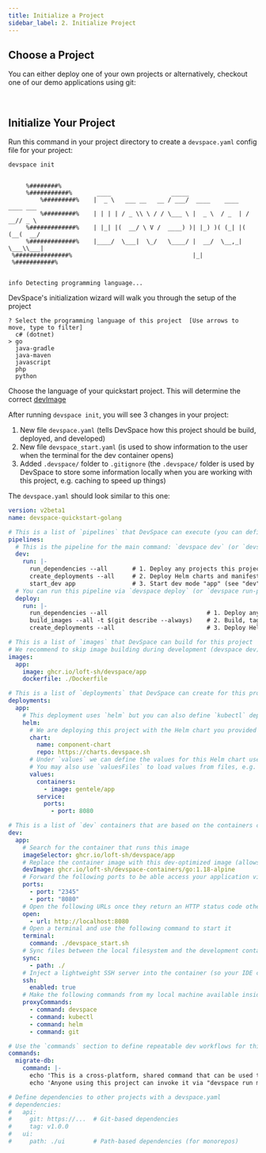 ```yaml
---
title: Initialize a Project
sidebar_label: 2. Initialize Project
---
```



## Choose a Project
You can either deploy one of your own projects or alternatively, checkout one of our demo applications using git:

<ChooseProjectFragment/>


<br/>

## Initialize Your Project
Run this command in your project directory to create a `devspace.yaml` config file for your project:
```bash
devspace init
```

```

     %########%      
     %###########%       ____                 _____                      
         %#########%    |  _ \   ___ __   __ / ___/  ____    ____   ____ ___ 
         %#########%    | | | | / _ \\ \ / / \___ \ |  _ \  / _  | / __// _ \
     %#############%    | |_| |(  __/ \ V /  ____) )| |_) )( (_| |( (__(  __/
     %#############%    |____/  \___|  \_/   \____/ |  __/  \__,_| \___\\___|
 %###############%                                  |_|
 %###########%


info Detecting programming language...
```

DevSpace's initialization wizard will walk you through the setup of the project
```
? Select the programming language of this project  [Use arrows to move, type to filter]
  c# (dotnet)
> go
  java-gradle
  java-maven
  javascript
  php
  python
```
Choose the language of your quickstart project. This will determine the correct [devImage](https://devspace.sh/docs/configuration/dev/modifications/dev-image)



After running `devspace init`, you will see 3 changes in your project:
1. New file `devspace.yaml` (tells DevSpace how this project should be build, deployed, and developed)
2. New file `devspace_start.yaml` (is used to show information to the user when the terminal for the dev container opens)
3. Added `.devspace/` folder to `.gitignore` (the `.devspace/` folder is used by DevSpace to store some information locally when you are working with this project, e.g. caching to speed up things)

The `devspace.yaml` should look similar to this one:
```yaml title=devspace.yaml
version: v2beta1
name: devspace-quickstart-golang

# This is a list of `pipelines` that DevSpace can execute (you can define your own)
pipelines:
  # This is the pipeline for the main command: `devspace dev` (or `devspace run-pipeline dev`)
  dev:
    run: |-
      run_dependencies --all       # 1. Deploy any projects this project needs (see "dependencies")
      create_deployments --all     # 2. Deploy Helm charts and manifests specfied as "deployments"
      start_dev app                # 3. Start dev mode "app" (see "dev" section)
  # You can run this pipeline via `devspace deploy` (or `devspace run-pipeline deploy`)
  deploy:
    run: |-
      run_dependencies --all                            # 1. Deploy any projects this project needs (see "dependencies")
      build_images --all -t $(git describe --always)    # 2. Build, tag (git commit hash) and push all images (see "images")
      create_deployments --all                          # 3. Deploy Helm charts and manifests specfied as "deployments"

# This is a list of `images` that DevSpace can build for this project
# We recommend to skip image building during development (devspace dev) as much as possible
images:
  app:
    image: ghcr.io/loft-sh/devspace/app
    dockerfile: ./Dockerfile

# This is a list of `deployments` that DevSpace can create for this project
deployments:
  app:
    # This deployment uses `helm` but you can also define `kubectl` deployments or kustomizations
    helm:
      # We are deploying this project with the Helm chart you provided
      chart:
        name: component-chart
        repo: https://charts.devspace.sh
      # Under `values` we can define the values for this Helm chart used during `helm install/upgrade`
      # You may also use `valuesFiles` to load values from files, e.g. valuesFiles: ["values.yaml"]
      values:
        containers:
          - image: gentele/app
        service:
          ports:
            - port: 8080

# This is a list of `dev` containers that are based on the containers created by your deployments
dev:
  app:
    # Search for the container that runs this image
    imageSelector: ghcr.io/loft-sh/devspace/app
    # Replace the container image with this dev-optimized image (allows to skip image building during development)
    devImage: ghcr.io/loft-sh/devspace-containers/go:1.18-alpine
    # Forward the following ports to be able access your application via localhost
    ports:
      - port: "2345"
      - port: "8080"
    # Open the following URLs once they return an HTTP status code other than 502 or 503
    open:
      - url: http://localhost:8080
    # Open a terminal and use the following command to start it
    terminal:
      command: ./devspace_start.sh
    # Sync files between the local filesystem and the development container
    sync:
      - path: ./
    # Inject a lightweight SSH server into the container (so your IDE can connect to the remote dev env)
    ssh:
      enabled: true
    # Make the following commands from my local machine available inside the dev container
    proxyCommands:
      - command: devspace
      - command: kubectl
      - command: helm
      - command: git

# Use the `commands` section to define repeatable dev workflows for this project 
commands:
  migrate-db:
    command: |-
      echo 'This is a cross-platform, shared command that can be used to codify any kind of dev task.'
      echo 'Anyone using this project can invoke it via "devspace run migrate-db"'

# Define dependencies to other projects with a devspace.yaml
# dependencies:
#   api:
#     git: https://...  # Git-based dependencies
#     tag: v1.0.0
#   ui:
#     path: ./ui        # Path-based dependencies (for monorepos)
```
